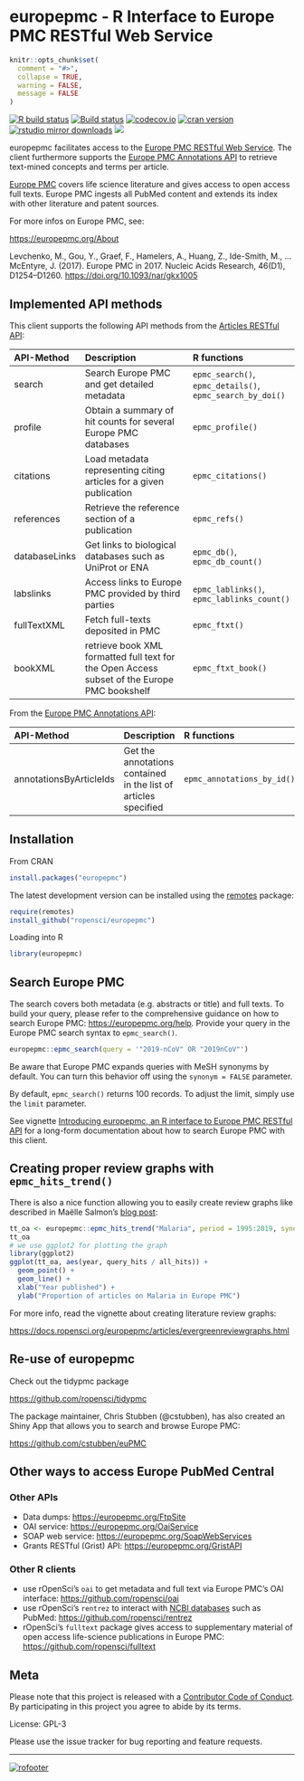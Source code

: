 europepmc - R Interface to Europe PMC RESTful Web Service
=== 


```r
knitr::opts_chunk$set(
  comment = "#>",
  collapse = TRUE,
  warning = FALSE,
  message = FALSE
)
```


[![R build status](https://github.com/ropensci/europepmc/workflows/R-CMD-check/badge.svg)](https://github.com/ropensci/europepmc/actions)
[![Build status](https://ci.appveyor.com/api/projects/status/f8xtpvhhr074lk44?svg=true)](https://ci.appveyor.com/project/sckott/europepmc)
[![codecov.io](https://codecov.io/github/ropensci/europepmc/coverage.svg?branch=master)](https://codecov.io/github/ropensci/europepmc?branch=master)
[![cran version](https://www.r-pkg.org/badges/version/europepmc)](https://cran.r-project.org/package=europepmc)
[![rstudio mirror downloads](https://cranlogs.r-pkg.org/badges/europepmc)](https://github.com/r-hub/cranlogs.app)
[![](https://badges.ropensci.org/29_status.svg)](https://github.com/ropensci/software-review/issues/29)

europepmc facilitates access to the [Europe PMC RESTful Web
Service](https://europepmc.org/RestfulWebService). The client furthermore supports the [Europe PMC Annotations API](https://europepmc.org/AnnotationsApi) to retrieve text-mined concepts and terms per article.

[Europe PMC](https://europepmc.org/) covers life science literature and
gives access to open access full texts. Europe
PMC ingests all PubMed content and extends its index with other literature and patent sources.

For more infos on Europe PMC, see:

<https://europepmc.org/About>

Levchenko, M., Gou, Y., Graef, F., Hamelers, A., Huang, Z., Ide-Smith, M., … McEntyre, J. (2017). Europe PMC in 2017. Nucleic Acids Research, 46(D1), D1254–D1260. <https://doi.org/10.1093/nar/gkx1005>

## Implemented API methods

This client supports the following API methods from the [Articles RESTful API](https://europepmc.org/RestfulWebService):

|API-Method     |Description                                                                                  |R functions                                |
|:--------------|:--------------------------------------------------------------------------------------------|:------------------------------------------|
|search         |Search Europe PMC and get detailed metadata                                                  |`epmc_search()`, `epmc_details()`, `epmc_search_by_doi()`          |
|profile        |Obtain a summary of hit counts for several Europe PMC databases                              |`epmc_profile()`                           |
|citations      |Load metadata representing citing articles for a given publication                           |`epmc_citations()`                         |
|references     |Retrieve the reference section of a publication                                               |`epmc_refs()`                              |
|databaseLinks  |Get links to biological databases such as UniProt or ENA                                     |`epmc_db()`, `epmc_db_count()`             |
|labslinks      |Access links to Europe PMC provided by third parties                                         |`epmc_lablinks()`, `epmc_lablinks_count()` |
|fullTextXML    |Fetch full-texts deposited in PMC                                                            |`epmc_ftxt()`                              |
|bookXML        |retrieve book XML formatted full text for the Open Access subset of the Europe PMC bookshelf |`epmc_ftxt_book()`                         |

From the [Europe PMC Annotations API](https://europepmc.org/AnnotationsApi):

|API-Method     |Description |R functions |
|:-----------|:-------------|:-------------|
annotationsByArticleIds | Get the annotations contained in the list of articles specified | `epmc_annotations_by_id()` |

## Installation

From CRAN

```r
install.packages("europepmc")
```

The latest development version can be installed using the
[remotes](https://github.com/r-lib/remotes/) package:


```r
require(remotes)
install_github("ropensci/europepmc")
```

Loading into R

```r
library(europepmc)
```

## Search Europe PMC

The search covers both metadata (e.g. abstracts or title) and full texts. To
build your query, please refer to the comprehensive guidance on how to search
Europe PMC: <https://europepmc.org/help>. Provide your query in the Europe
PMC search syntax to `epmc_search()`. 

```r
europepmc::epmc_search(query = '"2019-nCoV" OR "2019nCoV"')
```

Be aware that Europe PMC expands queries with MeSH synonyms by default. You can turn this behavior off using the `synonym = FALSE` parameter.

By default, `epmc_search()` returns 100 records. To adjust the limit, simply use
the `limit` parameter.

See vignette [Introducing europepmc, an R interface to Europe PMC RESTful API](https://docs.ropensci.org/europepmc/articles/introducing-europepmc.html) for a long-form documentation about how to search Europe PMC with this client.

## Creating proper review graphs with `epmc_hits_trend()`

There is also a nice function allowing you to easily create review graphs like described in Maëlle
Salmon's [blog post](https://masalmon.eu/2017/05/14/evergreenreviewgraph/):

```r
tt_oa <- europepmc::epmc_hits_trend("Malaria", period = 1995:2019, synonym = FALSE)
tt_oa
# we use ggplot2 for plotting the graph
library(ggplot2)
ggplot(tt_oa, aes(year, query_hits / all_hits)) + 
  geom_point() + 
  geom_line() +
  xlab("Year published") + 
  ylab("Proportion of articles on Malaria in Europe PMC")
```

For more info, read the vignette about creating literature review graphs:

<https://docs.ropensci.org/europepmc/articles/evergreenreviewgraphs.html>

## Re-use of europepmc

Check out the tidypmc package

<https://github.com/ropensci/tidypmc>

The package maintainer, Chris Stubben (@cstubben), has also created an Shiny App that allows you to search and browse Europe PMC:

<https://github.com/cstubben/euPMC>



## Other ways to access Europe PubMed Central

### Other APIs

- Data dumps: <https://europepmc.org/FtpSite>
- OAI service: <https://europepmc.org/OaiService>
- SOAP web service: <https://europepmc.org/SoapWebServices>
- Grants RESTful (Grist) API: <https://europepmc.org/GristAPI>

### Other R clients

- use rOpenSci's `oai` to get metadata and full text via Europe PMC's OAI interface: <https://github.com/ropensci/oai>
- use rOpenSci's `rentrez` to interact with [NCBI databases](https://www.ncbi.nlm.nih.gov/) such as PubMed: <https://github.com/ropensci/rentrez>
- rOpenSci's `fulltext` package gives access to supplementary material of open access life-science publications in Europe PMC: <https://github.com/ropensci/fulltext>

## Meta

Please note that this project is released with a [Contributor Code of Conduct](https://docs.ropensci.org/europepmc/CONDUCT.html). By participating in this project you agree to abide by its terms.

License: GPL-3

Please use the issue tracker for bug reporting and feature requests.

---

[![rofooter](https://ropensci.org/public_images/github_footer.png)](https://ropensci.org)
